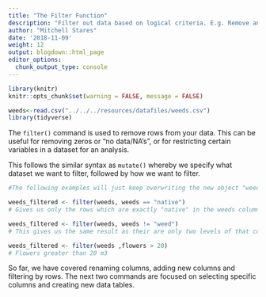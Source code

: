 ```yaml
---
title: "The Filter Function"
description: "Filter out data based on logical criteria. E.g. Remove any values < 10"
author: "Mitchell Stares"
date: '2018-11-09'
weight: 12
output: blogdown::html_page
editor_options:
  chunk_output_type: console
---
```

```r
library(knitr)
knitr::opts_chunk$set(warning = FALSE, message = FALSE)
```

```r
weeds<-read.csv("../../../resources/datafiles/weeds.csv")
library(tidyverse)
```  

The `filter()` command is used to remove rows from your data. This can be useful for removing zeros or "no data/NA's", or for restricting certain variables in a dataset for an analysis.  

This follows the similar syntax as `mutate()` whereby we specify what dataset we want to filter, followed by how we want to filter.  

```r
#The following examples will just keep overwriting the new object "weeds_filtered"

weeds_filtered <- filter(weeds, weeds == "native") 
# Gives us only the rows which are exactly "native" in the weeds column. 

weeds_filtered <- filter(weeds, weeds != "weed") 
# This gives us the same result as their are only two levels of that column. The != means "not equal to"

weeds_filtered <- filter(weeds ,flowers > 20) 
# Flowers greater than 20 m3

```

So far, we have covered renaming columns, adding new columns and filtering by rows. The next two commands are focused on selecting specific columns and creating new data tables.
